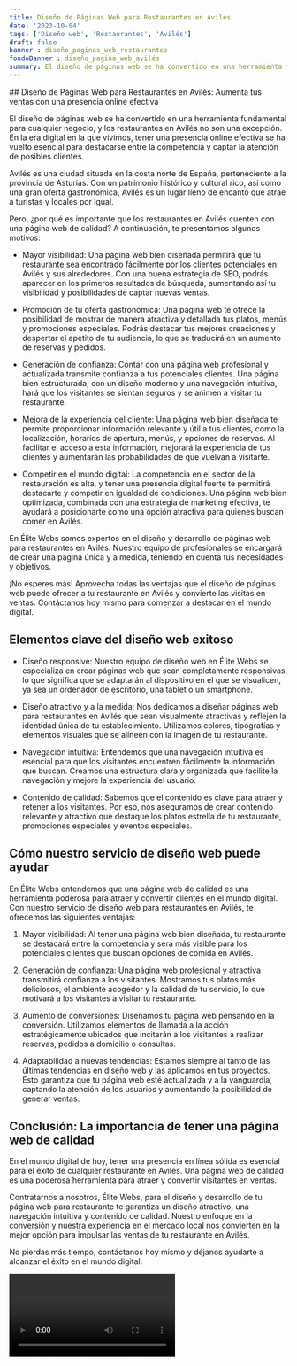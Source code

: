 ```yaml
---
title: Diseño de Páginas Web para Restaurantes en Avilés
date: '2023-10-04'
tags: ['Diseño web', 'Restaurantes', 'Avilés']
draft: false
banner : diseño_paginas_web_restaurantes
fondoBanner : diseño_pagina_web_avilés
summary: El diseño de páginas web se ha convertido en una herramienta fundamental para cualquier negocio, y los restaurantes en Avilés no son una excepción. En la era digital en la que vivimos, tener una presencia online efectiva se ha vuelto esencial para destacarse entre la competencia y captar la atención de posibles clientes.
---
```


## Diseño de Páginas Web para Restaurantes en Avilés: Aumenta tus ventas con una presencia online efectiva

El diseño de páginas web se ha convertido en una herramienta fundamental para cualquier negocio, y los restaurantes en Avilés no son una excepción. En la era digital en la que vivimos, tener una presencia online efectiva se ha vuelto esencial para destacarse entre la competencia y captar la atención de posibles clientes.

Avilés es una ciudad situada en la costa norte de España, perteneciente a la provincia de Asturias. Con un patrimonio histórico y cultural rico, así como una gran oferta gastronómica, Avilés es un lugar lleno de encanto que atrae a turistas y locales por igual.

Pero, ¿por qué es importante que los restaurantes en Avilés cuenten con una página web de calidad? A continuación, te presentamos algunos motivos:

- Mayor visibilidad: Una página web bien diseñada permitirá que tu restaurante sea encontrado fácilmente por los clientes potenciales en Avilés y sus alrededores. Con una buena estrategia de SEO, podrás aparecer en los primeros resultados de búsqueda, aumentando así tu visibilidad y posibilidades de captar nuevas ventas.

- Promoción de tu oferta gastronómica: Una página web te ofrece la posibilidad de mostrar de manera atractiva y detallada tus platos, menús y promociones especiales. Podrás destacar tus mejores creaciones y despertar el apetito de tu audiencia, lo que se traducirá en un aumento de reservas y pedidos.

- Generación de confianza: Contar con una página web profesional y actualizada transmite confianza a tus potenciales clientes. Una página bien estructurada, con un diseño moderno y una navegación intuitiva, hará que los visitantes se sientan seguros y se animen a visitar tu restaurante.

- Mejora de la experiencia del cliente: Una página web bien diseñada te permite proporcionar información relevante y útil a tus clientes, como la localización, horarios de apertura, menús, y opciones de reservas. Al facilitar el acceso a esta información, mejorará la experiencia de tus clientes y aumentarán las probabilidades de que vuelvan a visitarte.

- Competir en el mundo digital: La competencia en el sector de la restauración es alta, y tener una presencia digital fuerte te permitirá destacarte y competir en igualdad de condiciones. Una página web bien optimizada, combinada con una estrategia de marketing efectiva, te ayudará a posicionarte como una opción atractiva para quienes buscan comer en Avilés.

En Élite Webs somos expertos en el diseño y desarrollo de páginas web para restaurantes en Avilés. Nuestro equipo de profesionales se encargará de crear una página única y a medida, teniendo en cuenta tus necesidades y objetivos.

¡No esperes más! Aprovecha todas las ventajas que el diseño de páginas web puede ofrecer a tu restaurante en Avilés y convierte las visitas en ventas. Contáctanos hoy mismo para comenzar a destacar en el mundo digital.

<GifSeo />

<Cta />

## Elementos clave del diseño web exitoso

- Diseño responsive: Nuestro equipo de diseño web en Élite Webs se especializa en crear páginas web que sean completamente responsivas, lo que significa que se adaptarán al dispositivo en el que se visualicen, ya sea un ordenador de escritorio, una tablet o un smartphone.

- Diseño atractivo y a la medida: Nos dedicamos a diseñar páginas web para restaurantes en Avilés que sean visualmente atractivas y reflejen la identidad única de tu establecimiento. Utilizamos colores, tipografías y elementos visuales que se alineen con la imagen de tu restaurante.

- Navegación intuitiva: Entendemos que una navegación intuitiva es esencial para que los visitantes encuentren fácilmente la información que buscan. Creamos una estructura clara y organizada que facilite la navegación y mejore la experiencia del usuario.

- Contenido de calidad: Sabemos que el contenido es clave para atraer y retener a los visitantes. Por eso, nos aseguramos de crear contenido relevante y atractivo que destaque los platos estrella de tu restaurante, promociones especiales y eventos especiales.

## Cómo nuestro servicio de diseño web puede ayudar

En Élite Webs entendemos que una página web de calidad es una herramienta poderosa para atraer y convertir clientes en el mundo digital. Con nuestro servicio de diseño web para restaurantes en Avilés, te ofrecemos las siguientes ventajas:

1. Mayor visibilidad: Al tener una página web bien diseñada, tu restaurante se destacará entre la competencia y será más visible para los potenciales clientes que buscan opciones de comida en Avilés.

2. Generación de confianza: Una página web profesional y atractiva transmitirá confianza a los visitantes. Mostramos tus platos más deliciosos, el ambiente acogedor y la calidad de tu servicio, lo que motivará a los visitantes a visitar tu restaurante.

3. Aumento de conversiones: Diseñamos tu página web pensando en la conversión. Utilizamos elementos de llamada a la acción estratégicamente ubicados que incitarán a los visitantes a realizar reservas, pedidos a domicilio o consultas.

4. Adaptabilidad a nuevas tendencias: Estamos siempre al tanto de las últimas tendencias en diseño web y las aplicamos en tus proyectos. Esto garantiza que tu página web esté actualizada y a la vanguardia, captando la atención de los usuarios y aumentando la posibilidad de generar ventas.

## Conclusión: La importancia de tener una página web de calidad 

En el mundo digital de hoy, tener una presencia en línea sólida es esencial para el éxito de cualquier restaurante en Avilés. Una página web de calidad es una poderosa herramienta para atraer y convertir visitantes en ventas.

Contratarnos a nosotros, Élite Webs, para el diseño y desarrollo de tu página web para restaurante te garantiza un diseño atractivo, una navegación intuitiva y contenido de calidad. Nuestro enfoque en la conversión y nuestra experiencia en el mercado local nos convierten en la mejor opción para impulsar las ventas de tu restaurante en Avilés.

No pierdas más tiempo, contáctanos hoy mismo y déjanos ayudarte a alcanzar el éxito en el mundo digital.

<Video />

<CtaBot job='Restaurantes' city='Avilés'/>

<Gmaps query='Avilés+españa+maps' />